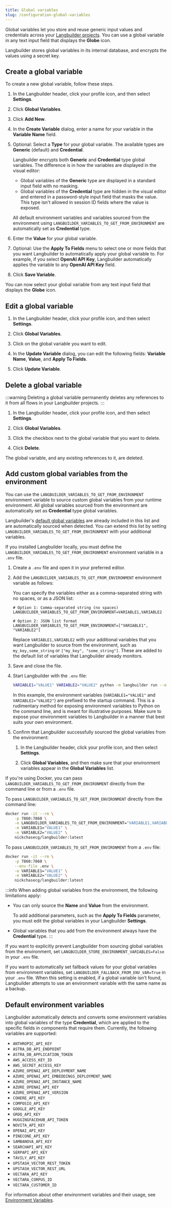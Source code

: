 ```yaml
---
title: Global variables
slug: /configuration-global-variables
---
```



Global variables let you store and reuse generic input values and credentials across your [Langbuilder projects](/concepts-flows#projects).
You can use a global variable in any text input field that displays the <Icon name="Globe" aria-hidden="true"/> **Globe** icon.

Langbuilder stores global variables in its internal database, and encrypts the values using a secret key.

## Create a global variable

To create a new global variable, follow these steps.

1. In the Langbuilder header, click your profile icon, and then select **Settings**.
2. Click **Global Variables**.

3. Click **Add New**.

4. In the **Create Variable** dialog, enter a name for your variable in the **Variable Name** field.

5. Optional: Select a **Type** for your global variable. The available types are **Generic** (default) and **Credential**.

   Langbuilder encrypts both **Generic** and **Credential** type global variables. The difference is in how the variables are displayed in the visual editor:

   * Global variables of the **Generic** type are displayed in a standard input field with no masking.
   * Global variables of the **Credential** type are hidden in the visual editor and entered in a password-style input field that masks the value. This type isn't allowed in session ID fields where the value is exposed.

   All default environment variables and variables sourced from the environment using `LANGBUILDER_VARIABLES_TO_GET_FROM_ENVIRONMENT` are automatically set as **Credential** type.

6. Enter the **Value** for your global variable.

7. Optional: Use the **Apply To Fields** menu to select one or more fields that you want Langbuilder to automatically apply your global variable to. For example, if you select **OpenAI API Key**, Langbuilder automatically applies the variable to any **OpenAI API Key** field.

8. Click **Save Variable**.

You can now select your global variable from any text input field that displays the <Icon name="Globe" aria-hidden="true"/> **Globe** icon.

## Edit a global variable

1. In the Langbuilder header, click your profile icon, and then select **Settings**.

2. Click **Global Variables**.

3. Click on the global variable you want to edit.

4. In the **Update Variable** dialog, you can edit the following fields: **Variable Name**, **Value**, and **Apply To Fields**.

5. Click **Update Variable**.

## Delete a global variable

:::warning
Deleting a global variable permanently deletes any references to it from all flows in your Langbuilder projects.
:::

1. In the Langbuilder header, click your profile icon, and then select **Settings**.

2. Click **Global Variables**.

3. Click the checkbox next to the global variable that you want to delete.

4. Click <Icon name="Trash2" aria-hidden="true"/> **Delete**.

The global variable, and any existing references to it, are deleted.

## Add custom global variables from the environment

You can use the `LANGBUILDER_VARIABLES_TO_GET_FROM_ENVIRONMENT` environment variable to source custom global variables from your runtime environment.
All global variables sourced from the environment are automatically set as **Credential** type global variables.

Langbuilder's [default global variables](#default-environment-variables) are already included in this list and are automatically sourced when detected.
You can extend this list by setting `LANGBUILDER_VARIABLES_TO_GET_FROM_ENVIRONMENT` with your additional variables.

<Tabs>
<TabItem value="local" label="Local" default>

If you installed Langbuilder locally, you must define the `LANGBUILDER_VARIABLES_TO_GET_FROM_ENVIRONMENT` environment variable in a `.env` file.

1. Create a `.env` file and open it in your preferred editor.

2. Add the `LANGBUILDER_VARIABLES_TO_GET_FROM_ENVIRONMENT` environment variable as follows:

   You can specify the variables either as a comma-separated string with no spaces, or as a JSON list:

   ```text
   # Option 1: Comma-separated string (no spaces)
   LANGBUILDER_VARIABLES_TO_GET_FROM_ENVIRONMENT=VARIABLE1,VARIABLE2

   # Option 2: JSON list format
   LANGBUILDER_VARIABLES_TO_GET_FROM_ENVIRONMENT=["VARIABLE1", "VARIABLE2"]
   ```

   Replace `VARIABLE1,VARIABLE2` with your additional variables that you want Langbuilder to source from the environment, such as `my_key,some_string` or `["my_key", "some_string"]`.
   These are added to the default list of variables that Langbuilder already monitors.

3. Save and close the file.

4. Start Langbuilder with the `.env` file:

   ```bash
   VARIABLE1="VALUE1" VARIABLE2="VALUE2" python -m langbuilder run --env-file .env
   ```

   In this example, the environment variables (`VARIABLE1="VALUE1"` and `VARIABLE2="VALUE2"`) are prefixed to the startup command.
   This is a rudimentary method for exposing environment variables to Python on the command line, and is meant for illustrative purposes.
   Make sure to expose your environment variables to Langbuilder in a manner that best suits your own environment.

5. Confirm that Langbuilder successfully sourced the global variables from the environment:

   1. In the Langbuilder header, click your profile icon, and then select **Settings**.

   2. Click **Global Variables**, and then make sure that your environment variables appear in the **Global Variables** list.

</TabItem>
<TabItem value="docker" label="Docker">

If you're using Docker, you can pass `LANGBUILDER_VARIABLES_TO_GET_FROM_ENVIRONMENT` directly from the command line or from a `.env` file.

To pass `LANGBUILDER_VARIABLES_TO_GET_FROM_ENVIRONMENT` directly from the command line:

```bash
docker run -it --rm \
    -p 7860:7860 \
    -e LANGBUILDER_VARIABLES_TO_GET_FROM_ENVIRONMENT="VARIABLE1,VARIABLE2" \
    -e VARIABLE1="VALUE1" \
    -e VARIABLE2="VALUE2" \
    nickchasecg/langbuilder:latest
```

To pass `LANGBUILDER_VARIABLES_TO_GET_FROM_ENVIRONMENT` from a `.env` file:

```bash
docker run -it --rm \
    -p 7860:7860 \
    --env-file .env \
    -e VARIABLE1="VALUE1" \
    -e VARIABLE2="VALUE2" \
    nickchasecg/langbuilder:latest
```

</TabItem>
</Tabs>

:::info
When adding global variables from the environment, the following limitations apply:

- You can only source the **Name** and **Value** from the environment.

  To add additional parameters, such as the **Apply To Fields** parameter, you must edit the global variables in your Langbuilder **Settings**.

- Global variables that you add from the environment always have the **Credential** type.
:::

If you want to explicitly prevent Langbuilder from sourcing global variables from the environment, set `LANGBUILDER_STORE_ENVIRONMENT_VARIABLES=False` in your `.env` file.

If you want to automatically set fallback values for your global variables from environment variables, set `LANGBUILDER_FALLBACK_FROM_ENV_VAR=True` in your `.env` file. When this setting is enabled, if a global variable isn't found, Langbuilder attempts to use an environment variable with the same name as a backup.

## Default environment variables

Langbuilder automatically detects and converts some environment variables into global variables of the type **Credential**, which are applied to the specific fields in components that require them. Currently, the following variables are supported:

- `ANTHROPIC_API_KEY`
- `ASTRA_DB_API_ENDPOINT`
- `ASTRA_DB_APPLICATION_TOKEN`
- `AWS_ACCESS_KEY_ID`
- `AWS_SECRET_ACCESS_KEY`
- `AZURE_OPENAI_API_DEPLOYMENT_NAME`
- `AZURE_OPENAI_API_EMBEDDINGS_DEPLOYMENT_NAME`
- `AZURE_OPENAI_API_INSTANCE_NAME`
- `AZURE_OPENAI_API_KEY`
- `AZURE_OPENAI_API_VERSION`
- `COHERE_API_KEY`
- `COMPOSIO_API_KEY`
- `GOOGLE_API_KEY`
- `GROQ_API_KEY`
- `HUGGINGFACEHUB_API_TOKEN`
- `NOVITA_API_KEY`
- `OPENAI_API_KEY`
- `PINECONE_API_KEY`
- `SAMBANOVA_API_KEY`
- `SEARCHAPI_API_KEY`
- `SERPAPI_API_KEY`
- `TAVILY_API_KEY`
- `UPSTASH_VECTOR_REST_TOKEN`
- `UPSTASH_VECTOR_REST_URL`
- `VECTARA_API_KEY`
- `VECTARA_CORPUS_ID`
- `VECTARA_CUSTOMER_ID`

For information about other environment variables and their usage, see [Environment Variables](/environment-variables).